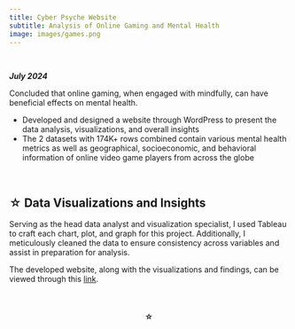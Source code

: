 ```yaml
---
title: Cyber Psyche Website
subtitle: Analysis of Online Gaming and Mental Health
image: images/games.png
---
```

\

***July 2024***

Concluded that online gaming, when engaged with mindfully, can have beneficial effects on mental health.

- Developed and designed a website through WordPress to present the data analysis, visualizations, and overall insights
- The 2 datasets with 174K+ rows combined contain various mental health metrics as well as geographical, socioeconomic, and behavioral information of online video game players from across the globe

\

## <span>&#9734;</span> Data Visualizations and Insights

Serving as the head data analyst and visualization specialist, I used Tableau to craft each chart, plot, and graph for this project. Additionally, I meticulously cleaned the data to ensure consistency across variables and assist in preparation for analysis.

The developed website, along with the visualizations and findings, can be viewed through this [link](https://cyber-psyche.humspace.ucla.edu/).

\

#### <span>&#9734;</span> {style="text-align: center;"}
